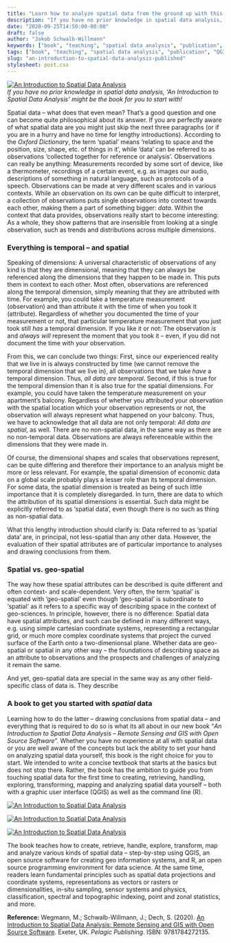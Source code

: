 ```yaml
---
title: "Learn how to analyze spatial data from the ground up with this newly published book"
description: "If you have no prior knowledge in spatial data analysis, this is the book for you to start with."
date: "2020-09-25T14:50:00-00:00"
draft: false
author: "Jakob Schwalb-Willmann"
keywords: ["book", "teaching", "spatial data analysis", "publication", "QGIS", "R"]
tags: ["book", "teaching", "spatial data analysis", "publication", "QGIS", "R"]
slug: "an-introduction-to-spatial-data-analysis-published"
stylesheet: post.css
---
```


<a href="https://pelagicpublishing.com/products/an-introduction-to-spatial-data-analysis?variant=31129275498601" target="_blank">![An Introduction to Spatial Data Analysis](/img/an-introduction-to-spatial-data-analysis-staple.jpeg)</a>
<figcaption>*If you have no prior knowledge in spatial data analysis, 'An Introduction to Spatial Data Analysis' might be the book for you to start with!*</figcaption>

Spatial data – what does that even mean? That's a good question and one can become quite philosophical about its answer. If you are perfectly aware of what spatial data are you might just skip the next three paragraphs (or if you are in a hurry and have no time for lengthy introductions). According to the *Oxford Dictionary*, the term 'spatial' means 'relating to space and the position, size, shape, etc. of things in it', while 'data' can be referred to as observations 'collected together for reference or analysis'. Observations can really be anything: Measurements recorded by some sort of device, like a thermometer, recordings of a certain event, e.g. as images our audio, descriptions of something in natural language, such as protocols of a speech. Observations can be made at very different scales and in various contexts. While an observation on its own can be quite difficult to interpret, a collection of observations puts single observations into context towards each other, making them a part of something bigger: *data*. Within the context that data provides, observations really start to become interesting: As a whole, they show patterns that are insensible from looking at a single observation, such as trends and distributions across multiple dimensions.

### Everything is temporal – and spatial

Speaking of dimensions: A universal characteristic of observations of any kind is that they are dimensional, meaning that they can always be referenced along the dimensions that they happen to be made in. This puts them in context to each other. Most often, observations are referenced along the temporal dimension, simply meaning that they are attributed with time. For example, you could take a temperature measurement (observation) and than attribute it with the time of when you took it (attribute). Regardless of whether you documented the time of your measurement or not, that particular temperature measurement that you just took still *has* a temporal dimension. If you like it or not: The observation *is* and *always will* represent the moment that you took it – even, if you did not document the time with your observation. 

From this, we can conclude two things: First, since our experienced reality that we live in is always constructed by time (we cannot remove the temporal dimension that we live in), all observations that we take *have* a temporal dimension. Thus, *all data are temporal*. Second, if this is true for the temporal dimension than it is also true for the spatial dimensions. For example, you could have taken the temperature measurement on your apartment's balcony. Regardless of whether you attributed your observation with the spatial location which your observation represents or not, the observation will always represent what happened on your balcony. Thus, we have to acknowledge that all data are not only temporal: *All data are spatial*, as well. There are no non-spatial data, in the same way as there are no non-temporal data. Observations are always referenceable within the dimensions that they were made in.

Of course, the dimensional shapes and scales that observations represent, can be quite differing and therefore their importance to an analysis might be more or less relevant. For example, the spatial dimension of economic data on a global scale probably plays a lesser role than its temporal dimension. For some data, the spatial dimension is treated as being of such little importance that it is completely disregarded. In turn, there are data to which the attribution of its spatial dimensions is essential. Such data might be explicitly referred to as 'spatial data', even though there is no such as thing as non-spatial data. 

What this lengthy introduction should clarify is: Data referred to as 'spatial data' are, in principal, not less-spatial than any other data. However, the evaluation of their spatial attributes are of particular importance to analyses and drawing conclusions from them. 

### Spatial vs. geo-spatial

The way how these spatial attributes can be described is quite different and often context- and scale-dependent. Very often, the term 'spatial' is equated with 'geo-spatial' even though 'geo-spatial' is subordinate to 'spatial' as it refers to a specific way of describing space in the context of geo-sciences. In principle, however, there is no difference: Spatial data have spatial attributes, and such can be defined in many different ways, e.g. using simple cartesian coordinate systems, representing a rectangular grid, or much more complex coordinate systems that project the curved surface of the Earth onto a two-dimenionsal plane. Whether data are geo-spatial or spatial in any other way – the foundations of describing space as an attribute to observations and the prospects and challenges of analyzing it remain the same.

And yet, geo-spatial data are special in the same way as any other field-specific class of data is. They describe 




### A book to get you started with *spatial* data

Learning how to do the latter – drawing conclusions from spatial data – and everything that is required to do so is what its all about in our new book "*An Introduction to Spatial Data Analysis – Remote Sensing and GIS with Open Source Software*". Whether you have no experience at all with spatial data or you are well aware of the concepts but lack the ability to set your hand on analyzing spatial data yourself, this book is the right choice for you to start. We intended to write a concise textbook that starts at the basics but does not stop there. Rather, the book has the ambition to guide you from touching spatial data for the first time to creating, retrieving, handling, exploring, transforming, mapping and analyzing spatial data yourself – both with a graphic user interface (QGIS) as well as the command line (R).



<a href="https://pelagicpublishing.com/products/an-introduction-to-spatial-data-analysis?variant=31129275498601" target="_blank">![An Introduction to Spatial Data Analysis](/img/an-introduction-to-spatial-data-analysis-figure-indices.jpeg)</a>

<a href="https://pelagicpublishing.com/products/an-introduction-to-spatial-data-analysis?variant=31129275498601" target="_blank">![An Introduction to Spatial Data Analysis](/img/an-introduction-to-spatial-data-analysis-figure-qgis-toolbar.jpeg)</a>

<a href="https://pelagicpublishing.com/products/an-introduction-to-spatial-data-analysis?variant=31129275498601" target="_blank">![An Introduction to Spatial Data Analysis](/img/an-introduction-to-spatial-data-analysis-figure-from-qgis-to-r.jpeg)</a>



The book teaches how to create, retrieve, handle, explore, transform, map and analyze various kinds of spatial data – step-by-step using QGIS, an open source software for creating geo information systems, and R, an open source programming environment for data science. At the same time, readers learn fundamental principles such as spatial data projections and coordinate systems, representations as vectors or rasters or dimensionalities, in-situ sampling, sensor systems and physics, classification, spectral and topographic indexing, point and zonal statistics, and more.


**Reference:**
Wegmann, M.; Schwalb-Willmann, J.; Dech, S. (2020). [An Introduction to Spatial Data Analysis: Remote Sensing and GIS with Open Source Software](https://pelagicpublishing.com/products/an-introduction-to-spatial-data-analysis?variant=31129275498601). Exeter, UK. *Pelagic Publishing*. ISBN: 9781784272135.